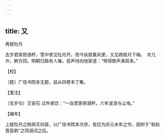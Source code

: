 ```yaml
---
---
---
```

title: 又
---



再赋牡丹





去岁君家把酒杯，雪中曾见牡丹开。而今纨扇薰风里，又见疏枝月下梅。　欢几许，醉方回。明朝归路有人催。低声待向他家道：“带得歌声满耳来。”





【校】


〔题〕广信书院本无题，兹从四卷本丁集。





【笺注】


〔去岁句〕王安石 过外弟饮：“一自君家把酒杯，六年波浪与尘埃。”





【编年】


上赋牡丹之鹧鸪天四首，以广信书院本次序，皆应为庆元末年之作，因附于“和赵晋臣韵”之同调词之后。